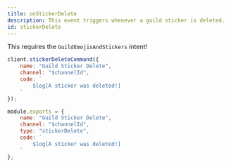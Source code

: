 ```yaml
---
title: onStickerDelete
description: This event triggers whenever a guild sticker is deleted.
id: stickerDelete
---
```



<Aside title="Intents">

This requires the `GuildEmojisAndStickers` intent!

</Aside>

<Example>

<div slot="default">

```js
client.stickerDeleteCommand({
    name: "Guild Sticker Delete",
    channel: "$channelId",
    code: `
        $log[A sticker was deleted!]
    `
});
```

</div>
<div slot="handler">

```js
module.exports = {
    name: "Guild Sticker Delete",
    channel: "$channelId",
    type: "stickerDelete",
    code: `
        $log[A sticker was deleted!]
    `
};
```

</div>
</Example>
